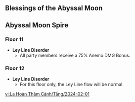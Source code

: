 {{Abyssal Moon Spire
|startVersion   = 4.4
|start          = 2024-02-01
|end            = 2024-03-15
|prev           = 2024-01-01
|next           = 2024-03-16
|floor11Changed = 1
|floor12Changed = 1
}}

==Blessings of the Abyssal Moon==
{{Blessing of the Abyssal Moon Schedule}}

==Abyssal Moon Spire==
===Floor 11===
* '''Ley Line Disorder'''
** All party members receive a 75% Anemo DMG Bonus.
{{Domain Enemies
|level1      = 88
|target1     = Target defense progress greater than (20/40/60)%
|enemies1_1  = Blazing Axe Mitachurl*1;Hilichurl Fighter*2//Blazing Axe Mitachurl*1;Hilichurl Berserker*2//Blazing Axe Mitachurl*1;Hilichurl Fighter*2//Blazing Axe Mitachurl*1;Hilichurl Berserker*2
|enemies1_2  = Pyro Slime*7;Hydro Slime*4;Cryo Slime*4;Electro Slime*3
|level2      = 90
|target2     = Remaining challenge time longer than (60/180/300) sec.
|enemies2_1  = Geovishap (Hydro)*1;Geovishap (Cryo)*1//Primordial Bathysmal Vishap*2
|enemies2_2  = Pyro Abyss Mage*1;Large Hydro Slime*3//Cryo Abyss Mage*1;Large Pyro Slime*3
|level3      = 92
|target3     = Remaining challenge time longer than (180/300/420) sec.
|enemies3_1  = Ruin Drake: Skywatch*2
|enemies3_2  = Mirror Maiden*3;Treasure Hoarders: Pyro Potioneer*3;Treasure Hoarders: Hydro Potioneer*3;Treasure Hoarders: Electro Potioneer*3;Treasure Hoarders: Cryo Potioneer*3
}}

===Floor 12===
* '''Ley Line Disorder'''
** For this floor only, the Ley Line flow will be normal.
{{Domain Enemies
|level1      = 95
|target1     = Remaining challenge time longer than 180/300/420 sec
|enemies1_1  = Construction Specialist Mek - Ousia*2//Large Overgrown Breacher Primus*2
|enemies1_2  = Ruin Serpent*1
|level2      = 98
|target2     = Remaining challenge time longer than 180/300/420 sec
|enemies2_1  = Eremite Stone Enchanter*1;Eremite Galehunter*1//Eremite Floral Ring-Dancer*1;Eremite Scorching Loremaster*1
|enemies2_2  = Setekh Wenut*1/(+30% All [[RES]])
|level3      = 100
|target3     = Remaining challenge time longer than 180/300/420 sec
|enemies3_1  = Assault Specialist Mek - Ousia*1;Suppression Specialist Mek - Ousia*1//Assault Specialist Mek - Ousia*1;Suppression Specialist Mek - Ousia*1
|enemies3_2  = Aeonblight Drake*1
}}

[[vi:La Hoàn Thâm Cảnh/Tầng/2024-02-01]]